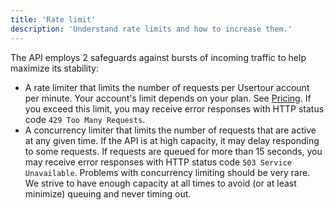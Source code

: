 ```yaml
---
title: 'Rate limit'
description: 'Understand rate limits and how to increase them.'
---
```


The API employs 2 safeguards against bursts of incoming traffic to help maximize its stability:

- A rate limiter that limits the number of requests per Usertour account per minute. Your account's limit depends on your plan. See [Pricing](https://www.usertour.io/pricing). If you exceed this limit, you may receive error responses with HTTP status code ```429 Too Many Requests```.
- A concurrency limiter that limits the number of requests that are active at any given time. If the API is at high capacity, it may delay responding to some requests. If requests are queued for more than 15 seconds, you may receive error responses with HTTP status code ```503 Service Unavailable```. Problems with concurrency limiting should be very rare. We strive to have enough capacity at all times to avoid (or at least minimize) queuing and never timing out.




